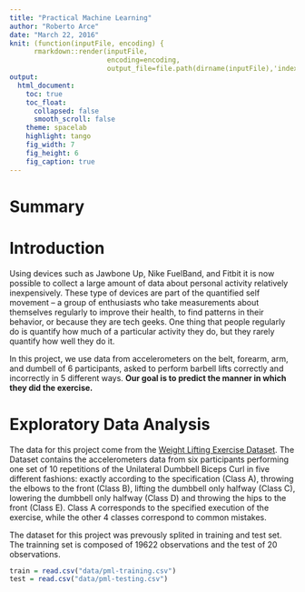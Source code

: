 ```yaml
---
title: "Practical Machine Learning"
author: "Roberto Arce"
date: "March 22, 2016"
knit: (function(inputFile, encoding) { 
      rmarkdown::render(inputFile,
                        encoding=encoding, 
                        output_file=file.path(dirname(inputFile),'index.html')) })
output:
  html_document:
    toc: true
    toc_float:
      collapsed: false
      smooth_scroll: false
    theme: spacelab
    highlight: tango
    fig_width: 7
    fig_height: 6
    fig_caption: true
---
```

# Summary

# Introduction

Using devices such as Jawbone Up, Nike FuelBand, and Fitbit it is now possible to collect a large amount of data about personal activity relatively inexpensively. These type of devices are part of the quantified self movement – a group of enthusiasts who take measurements about themselves regularly to improve their health, to find patterns in their behavior, or because they are tech geeks. One thing that people regularly do is quantify how much of a particular activity they do, but they rarely quantify how well they do it. 

In this project, we use data from accelerometers on the belt, forearm, arm, and dumbell of 6 participants, asked to perform barbell lifts correctly and incorrectly in 5 different ways. **Our goal is to predict the manner in which they did the exercise.**

# Exploratory Data Analysis

The data for this project come from the [Weight Lifting Exercise Dataset](http://groupware.les.inf.puc-rio.br/har). The Dataset contains the  accelerometers data from six participants performing one set of 10 repetitions of the Unilateral Dumbbell Biceps Curl in five different fashions: exactly according to the specification (Class A), throwing the elbows to the front (Class B), lifting the dumbbell only halfway (Class C), lowering the dumbbell only halfway (Class D) and throwing the hips to the front (Class E). Class A corresponds to the specified execution of the exercise, while the other 4 classes correspond to common mistakes.

The dataset for this project was prevously splited in training and test set. The trainning set is composed of 19622 observations and the test of 20 observations.

```r
train = read.csv("data/pml-training.csv")
test = read.csv("data/pml-testing.csv")
```

